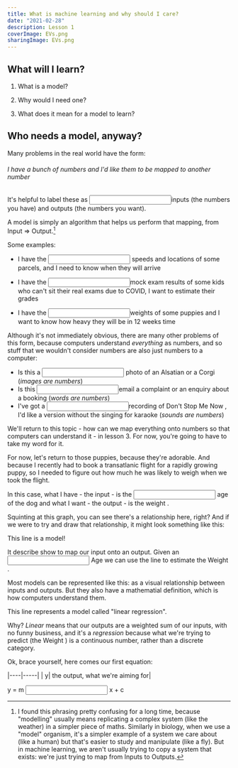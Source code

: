 ```yaml
---
title: What is machine learning and why should I care?
date: "2021-02-28"
description: Lesson 1
coverImage: EVs.png
sharingImage: EVs.png
---
```





## What will I learn?

1. What is a model?

2. Why would I need one?

3. What does it mean for a model to learn?

## Who needs a model, anyway?

Many problems in the real world have the form:

<h6>
  I have a bunch of numbers and I'd like them to be mapped to another number
</h6>
It's helpful to label these as <Input>inputs</Input> (the numbers you have) and <Output>
  outputs
</Output> (the numbers you want).

A model is simply an algorithm that helps us perform that mapping, from Input => Output.[^1]

Some examples:

- I have the <Input> speeds </Input> and locations of some parcels, and I need to know <Output> when they will arrive </Output>

- I have the <Input>mock exam results </Input>of some kids who can't sit their real exams due to COVID, I want to <Output> estimate their grades</Output>

- I have the <Input>weights of some puppies </Input> and I want to know <Output>how heavy they will be in 12 weeks time</Output>

Although it's not immediately obvious, there are many other problems of this form, because computers understand _everything_ as numbers,
and so stuff that we wouldn't consider numbers are also just numbers to a computer:

- Is this a <Input> photo </Input> of an <Output>Alsatian or a Corgi </Output>(_images are numbers_)
- Is this <Input>email </Input>a <Output>complaint or an enquiry</Output> about a booking (_words are numbers_)
- I've got a <Input>recording of Don't Stop Me Now </Input>, I'd like a <Output>version without the singing for karaoke </Output> (_sounds are numbers_)

We'll return to this topic - how can we map everything onto numbers so that computers can understand it - in lesson 3. For now,
you're going to have to take my word for it.

For now, let's return to those puppies, because they're adorable. And because I recently had to book a transatlanic flight for a rapidly
growing puppy, so I needed to figure out how much he was likely to weigh when we took the flight.

<Scatter line={false} />

In this case, what I have - the input - is the <Input> age of the dog </Input> and what I want - the output - is the <Output> weight </Output>.

Squinting at this graph, you can see there's a relationship here, right? And if we were to try and draw that relationship, it might look something like this:

<Scatter line={true} />

This line is a model!

It describe show to map our input onto an output. Given an <Input> Age </Input> we can use the line to estimate the <Output> Weight </Output>.

Most models can be represented like this: as a visual relationship between inputs and outputs. But they also have a mathematial definition, which is
how computers understand them.

This line represents a model called "linear regression".

Why? _Linear_ means that our outputs are a weighted sum of our inputs, with no funny business,
and it's a _regression_ because what we're trying to predict (the <Output> Weight </Output> ) is a continuous number, rather than a discrete category.

Ok, brace yourself, here comes our first equation:

|----|-----|
| y| the output, what we're aiming for|

<EquationBox>
  <Output> y </Output> = m <Input> x </Input> + c
</EquationBox>
<Regression />

[^1]:
    I found this phrasing pretty confusing for a long time, because "modelling" usually means replicating a complex system (like the weather) in a simpler
    piece of maths. Similarly in biology, when we use a "model" organism, it's a simpler example of a system we care about (like a human) but that's easier to
    study and manipulate (like a fly). But in machine learning, we aren't usually trying to copy a system that exists: we're just trying to map from Inputs
    to Outputs.
